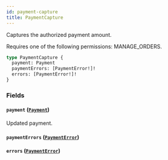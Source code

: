 ```yaml
---
id: payment-capture
title: PaymentCapture
---
```



Captures the authorized payment amount. 

Requires one of the following permissions: MANAGE_ORDERS.

```graphql
type PaymentCapture {
  payment: Payment
  paymentErrors: [PaymentError!]!
  errors: [PaymentError!]!
}
```


### Fields

#### `payment` ([`Payment`](../../../developer/api-reference/objects/payment))

Updated payment.


#### `paymentErrors` ([`PaymentError`](../../../developer/api-reference/objects/payment-error))




#### `errors` ([`PaymentError`](../../../developer/api-reference/objects/payment-error))






